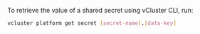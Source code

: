 To retrieve the value of a shared secret using vCluster CLI, run:

```bash
vcluster platform get secret [secret-name].[data-key]
```
